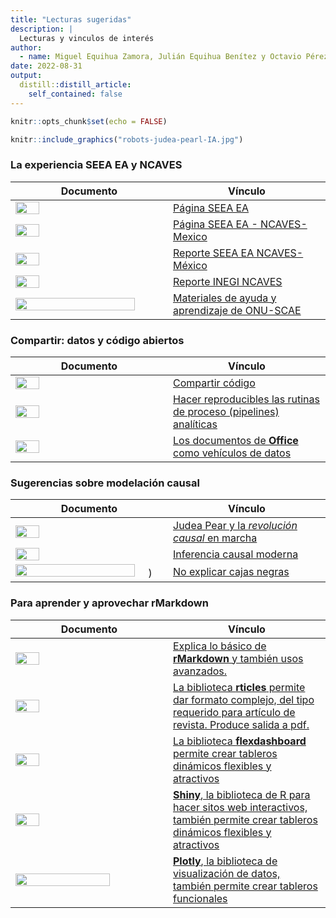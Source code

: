```yaml
---
title: "Lecturas sugeridas"
description: |
  Lecturas y vinculos de interés
author:
  - name: Miguel Equihua Zamora, Julián Equihua Benítez y Octavio Pérez Maqueo
date: 2022-08-31
output:
  distill::distill_article:
    self_contained: false
---
```



```r
knitr::opts_chunk$set(echo = FALSE)
```

```r

knitr::include_graphics("robots-judea-pearl-IA.jpg")
```

### La experiencia SEEA EA y NCAVES

|Documento | Vínculo |
|---------|---------|
|![](../../figuras/SEEA EA.png){width=40%}|[Página SEEA EA](http://seea.un.org/ecosystem-accounting)|
|![](../../figuras/SEEA EA_NCAVES.png){width=40%}|[Página SEEA EA - NCAVES-Mexico](http://seea.un.org/content/mexico-0)|
|![](../../figuras/Portada_NCAVES_report_Mexico.png){width=40%}|[Reporte SEEA EA NCAVES-México](http://seea.un.org/sites/seea.un.org/files/images/Mexico/ncaves_-_mexico_-_country_report_-_final.pdf)|
|![](../../figuras/Reporte NCAVES-INEGI.jpg){width=40%}|[Reporte INEGI NCAVES](https://www.inegi.org.mx/contenidos/investigacion/cem/doc/docNCAVES.pdf)|
|![](../../figuras/UN_learning.png){width=90%}|[Materiales de ayuda y aprendizaje de ONU-SCAE](https://learning.officialstatistics.org/course/index.php?categoryid=3)|



### Compartir: datos y código abiertos

|Documento | Vínculo |
|---------|---------|
|![](../../figuras/PNAS-modelling.png){width=40%} |[Compartir código](https://www.pnas.org/doi/10.1073/pnas.2202112119)|
|![](../../figuras/Procesos reproducible de análisis.png){width=40%}|[Hacer reproducibles las rutinas de proceso (pipelines) analíticas](http://dataingovernment.blog.gov.uk/2017/03/27/reproducible-analytical-pipeline/)|
|![](../../figuras/officeverse.png){width=40%}|[Los documentos de **Office** como vehículos de datos](http://ardata-fr.github.io/officeverse/)|

### Sugerencias sobre modelación causal

|Documento | Vínculo |
|---------|---------|
|![](../../figuras/el_libro_del_porqué.png){width=40%}|[Judea Pear y la *revolución causal* en marcha ](http://www.filosofiadebolsillo.com/el-libro-del-porque-la-nueva-ciencia-de-la-causa-y-el-efecto-de-judea-pearl/)|
|![](../../figuras/causal_inference.png){width=40%} | [Inferencia causal moderna](https://mitpress.mit.edu/9780262037310/elements-of-causal-inference/)|
|![](../../figuras/blackboxes.png){width=90%}) | [No explicar cajas negras](https://www.nature.com/articles/s42256-019-0048-x)|

### Para aprender y aprovechar rMarkdown

|Documento | Vínculo |
|---------|---------|
|![](../../figuras/R_markdown.png){width=40%}|[Explica lo básico de **rMarkdown** y también usos avanzados.](https://bookdown.org/yihui/rmarkdown/)|
|![](../../figuras/rticles.png){width=40%}|[La biblioteca **rticles** permite dar formato complejo, del tipo requerido para artículo de revista. Produce salida a pdf. ](https://github.com/rstudio/rticles)
|![](../../figuras/flexdashboard.png){width=40%}|[La biblioteca **flexdashboard** permite crear tableros dinámicos flexibles y atractivos](https://pkgs.rstudio.com/flexdashboard/)
|![](../../figuras/shinydashboard.png){width=40%}|[**Shiny**, la biblioteca de R para hacer sitos web interactivos, también permite crear tableros dinámicos flexibles y atractivos](https://rstudio.github.io/shinydashboard/)
|![](../../figuras/Plotly_dash.png){width=80%}|[**Plotly**, la biblioteca de visualización de datos, también permite crear tableros funcionales](https://dash.plotly.com/r)





